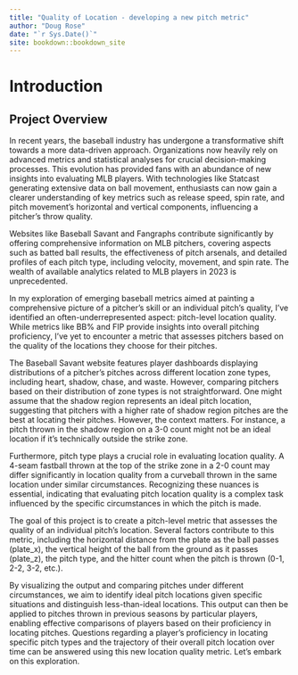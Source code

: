 ```yaml
---
title: "Quality of Location - developing a new pitch metric"
author: "Doug Rose"
date: "`r Sys.Date()`"
site: bookdown::bookdown_site
---
```


# Introduction

## Project Overview

In recent years, the baseball industry has undergone a transformative shift towards a more data-driven approach. Organizations now heavily rely on advanced metrics and statistical analyses for crucial decision-making processes. This evolution has provided fans with an abundance of new insights into evaluating MLB players. With technologies like Statcast generating extensive data on ball movement, enthusiasts can now gain a clearer understanding of key metrics such as release speed, spin rate, and pitch movement's horizontal and vertical components, influencing a pitcher's throw quality.

Websites like Baseball Savant and Fangraphs contribute significantly by offering comprehensive information on MLB pitchers, covering aspects such as batted ball results, the effectiveness of pitch arsenals, and detailed profiles of each pitch type, including velocity, movement, and spin rate. The wealth of available analytics related to MLB players in 2023 is unprecedented.

In my exploration of emerging baseball metrics aimed at painting a comprehensive picture of a pitcher's skill or an individual pitch's quality, I've identified an often-underrepresented aspect: pitch-level location quality. While metrics like BB% and FIP provide insights into overall pitching proficiency, I've yet to encounter a metric that assesses pitchers based on the quality of the locations they choose for their pitches.

The Baseball Savant website features player dashboards displaying distributions of a pitcher's pitches across different location zone types, including heart, shadow, chase, and waste. However, comparing pitchers based on their distribution of zone types is not straightforward. One might assume that the shadow region represents an ideal pitch location, suggesting that pitchers with a higher rate of shadow region pitches are the best at locating their pitches. However, the context matters. For instance, a pitch thrown in the shadow region on a 3-0 count might not be an ideal location if it's technically outside the strike zone.

Furthermore, pitch type plays a crucial role in evaluating location quality. A 4-seam fastball thrown at the top of the strike zone in a 2-0 count may differ significantly in location quality from a curveball thrown in the same location under similar circumstances. Recognizing these nuances is essential, indicating that evaluating pitch location quality is a complex task influenced by the specific circumstances in which the pitch is made.

The goal of this project is to create a pitch-level metric that assesses the quality of an individual pitch's location. Several factors contribute to this metric, including the horizontal distance from the plate as the ball passes (plate_x), the vertical height of the ball from the ground as it passes (plate_z), the pitch type, and the hitter count when the pitch is thrown (0-1, 2-2, 3-2, etc.).

By visualizing the output and comparing pitches under different circumstances, we aim to identify ideal pitch locations given specific situations and distinguish less-than-ideal locations. This output can then be applied to pitches thrown in previous seasons by particular players, enabling effective comparisons of players based on their proficiency in locating pitches. Questions regarding a player's proficiency in locating specific pitch types and the trajectory of their overall pitch location over time can be answered using this new location quality metric. Let's embark on this exploration.